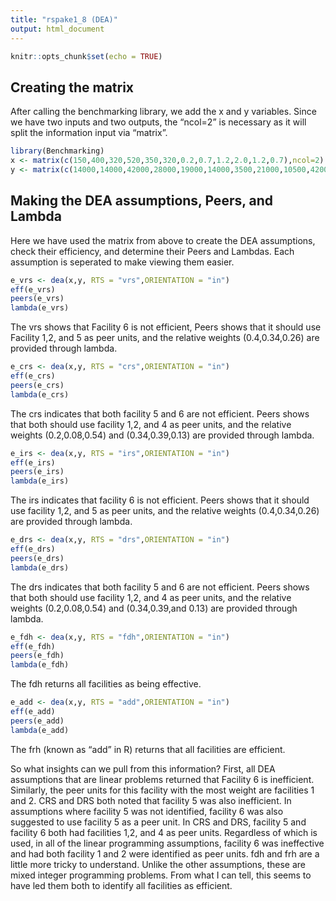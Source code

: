 ---
title: "rspake1_8 (DEA)"
output: html_document
---

```{r setup, include=FALSE}
knitr::opts_chunk$set(echo = TRUE)
```

## Creating the matrix

After calling the benchmarking library, we add the x and y variables. Since we have two inputs and two outputs, the "ncol=2" is necessary as it will split the information input via "matrix". 

```{r make the matrix}
library(Benchmarking)
x <- matrix(c(150,400,320,520,350,320,0.2,0.7,1.2,2.0,1.2,0.7),ncol=2)
y <- matrix(c(14000,14000,42000,28000,19000,14000,3500,21000,10500,42000,25000,15000),ncol=2)

```

## Making the DEA assumptions, Peers, and Lambda

Here we have used the matrix from above to create the DEA assumptions, check their efficiency, and determine their Peers and Lambdas. Each assumption is seperated to make viewing them easier.

```{r DEA}
e_vrs <- dea(x,y, RTS = "vrs",ORIENTATION = "in")
eff(e_vrs)
peers(e_vrs)
lambda(e_vrs)


```
The vrs shows that Facility 6 is not efficient, Peers shows that it should use Facility 1,2, and 5 as peer units, and the relative weights (0.4,0.34,0.26) are provided through lambda.

```{r}
e_crs <- dea(x,y, RTS = "crs",ORIENTATION = "in")
eff(e_crs)
peers(e_crs)
lambda(e_crs)

```
The crs indicates that both facility 5 and 6 are not efficient. Peers shows that both should use facility 1,2, and 4 as peer units, and the relative weights (0.2,0.08,0.54) and (0.34,0.39,0.13) are provided through lambda.


```{r}
e_irs <- dea(x,y, RTS = "irs",ORIENTATION = "in")
eff(e_irs)
peers(e_irs)
lambda(e_irs)


```
The irs indicates that facility 6 is not efficient. Peers shows that it should use facility 1,2, and 5 as peer units, and the relative weights (0.4,0.34,0.26) are provided through lambda.


```{r}
e_drs <- dea(x,y, RTS = "drs",ORIENTATION = "in")
eff(e_drs)
peers(e_drs)
lambda(e_drs)


```
The drs indicates that both facility 5 and 6 are not efficient. Peers shows that both should use facility 1,2, and 4 as peer units, and the relative weights (0.2,0.08,0.54) and (0.34,0.39,and 0.13) are provided through lambda.


```{r}
e_fdh <- dea(x,y, RTS = "fdh",ORIENTATION = "in")
eff(e_fdh)
peers(e_fdh)
lambda(e_fdh)


```
The fdh returns all facilities as being effective.


```{r}
e_add <- dea(x,y, RTS = "add",ORIENTATION = "in")
eff(e_add)
peers(e_add)
lambda(e_add)
```
The frh (known as "add" in R) returns that all facilities are efficient. 




So what insights can we pull from this information? First, all DEA assumptions that are linear problems returned that Facility 6 is inefficient. Similarly, the peer units for this facility with the most weight are facilities 1 and 2. CRS and DRS both noted that facility 5 was also inefficient. In assumptions where facility 5 was not identified, facility 6 was also suggested to use facility 5 as a peer unit. In CRS and DRS, facility 5 and facility 6 both had facilities 1,2, and 4 as peer units. Regardless of which is used, in all of the linear programming assumptions, facility 6 was ineffective and had both facility 1 and 2 were identified as peer units. fdh and frh are a little more tricky to understand. Unlike the other assumptions, these are mixed integer programming problems. From what I can tell, this seems to have led them both to identify all facilities as efficient. 





